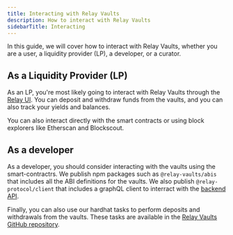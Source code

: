```yaml
---
title: Interacting with Relay Vaults
description: How to interact with Relay Vaults
sidebarTitle: Interacting
---
```


In this guide, we will cover how to interact with Relay Vaults, whether you are a user, a liquidity provider (LP), a developer, or a curator.

## As a Liquidity Provider (LP)

As an LP, you're most likely going to interact with Relay Vaults through the [Relay UI](https://relay.link/vaults). You can deposit and withdraw funds from the vaults, and you can also track your yields and balances.

You can also interact directly with the smart contracts or using block explorers like Etherscan and Blockscout.

## As a developer

As a developer, you should consider interacting with the vaults using the smart-contractrs. We publish npm packages such as `@relay-vaults/abis` that includes all the ABI definitions for the vaults. We also publish `@relay-protocol/client` that includes a graphQL client to interract with the [backend API](../backend.mdx).

Finally, you can also use our hardhat tasks to perform deposits and withdrawals from the vaults. These tasks are available in the [Relay Vaults GitHub repository](https://github.com/relayprotocol/relay-vaults/tree/main/smart-contracts).
